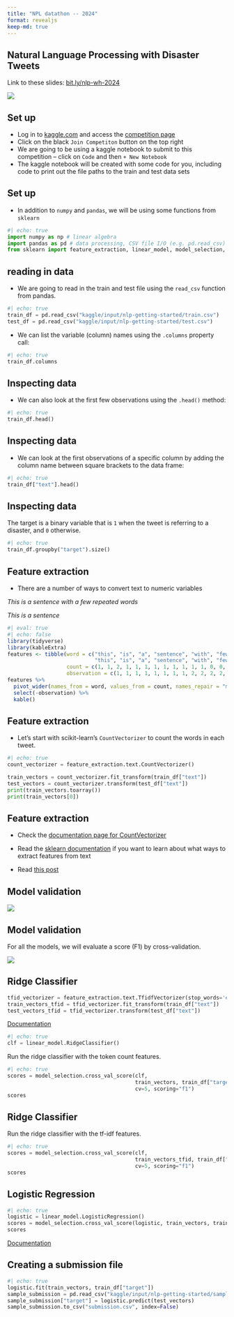 ```yaml
---
title: "NPL datathon -- 2024"
format: revealjs
keep-md: true
---
```


## Natural Language Processing with Disaster Tweets

Link to these slides: [bit.ly/nlp-wh-2024](https://bit.ly/nlp-wh-2024)

![](images/bit.ly_nlp-wh-2024.png)

## Set up

* Log in to [kaggle.com](https://www.kaggle.com/) and access the [competition page](https://www.kaggle.com/competitions/nlp-getting-started/overview)
* Click on the black `Join Competiton` button on the top right
* We are going to be using a kaggle notebook to submit to this competition -- click on `Code` and then `+ New Notebook`
* The kaggle notebook will be created with some code for you, including code to print out the file paths to the train and test data sets

## Set up

* In addition to `numpy` and `pandas`, we will be using some functions from `sklearn`

```python
#| echo: true
import numpy as np # linear algebra
import pandas as pd # data processing, CSV file I/O (e.g. pd.read_csv)
from sklearn import feature_extraction, linear_model, model_selection, preprocessing, svm
```

## reading in data

* We are going to read in the train and test file using the `read_csv` function from pandas.

```python
#| echo: true
train_df = pd.read_csv("kaggle/input/nlp-getting-started/train.csv")
test_df = pd.read_csv("kaggle/input/nlp-getting-started/test.csv")
```

* We can list the variable (column) names using the `.columns` property call:

```python
#| echo: true
train_df.columns
```

## Inspecting data

* We can also look at the first few observations using the `.head()` method:

```python
#| echo: true
train_df.head()
```

## Inspecting data

* We can look at the first observations of a specific column by adding the column name between square brackets to the data frame:

```python
#| echo: true
train_df["text"].head()
```

## Inspecting data

The target is a binary variable that is `1` when the tweet is referring to a disaster, and `0` otherwise.

```python
#| echo: true
train_df.groupby("target").size()
```

## Feature extraction

* There are a number of ways to convert text to numeric variables

*This is a sentence with a few repeated words*

*This is a sentence*

```r
#| eval: true
#| echo: false
library(tidyverse)
library(kableExtra)
features <- tibble(word = c("this", "is", "a", "sentence", "with", "few", "repeated", "words",
                            "this", "is", "a", "sentence", "with", "few", "repeated", "words"),
                   count = c(1, 1, 2, 1, 1, 1, 1, 1, 1, 1, 1, 1, 0, 0, 0, 0),
                   observation = c(1, 1, 1, 1, 1, 1, 1, 1, 2, 2, 2, 2, 2, 2, 2, 2))
features %>% 
  pivot_wider(names_from = word, values_from = count, names_repair = "minimal") %>% 
  select(-observation) %>% 
  kable()
```



## Feature extraction

* Let's start with scikit-learn's `CountVectorizer` to count the words in each tweet.

```python
#| echo: true
count_vectorizer = feature_extraction.text.CountVectorizer()

train_vectors = count_vectorizer.fit_transform(train_df["text"])
test_vectors = count_vectorizer.transform(test_df["text"])
print(train_vectors.toarray())
print(train_vectors[0])
```

## Feature extraction

* Check the [documentation page for CountVectorizer](https://scikit-learn.org/stable/modules/generated/sklearn.feature_extraction.text.CountVectorizer.html)

* Read the [sklearn documentation](https://scikit-learn.org/stable/modules/classes.html#module-sklearn.feature_extraction.text) if you want to learn about what ways to extract features from text

* Read [this post](https://medium.com/@eskandar.sahel/exploring-feature-extraction-techniques-for-natural-language-processing-46052ee6514)

## Model validation

![](images/github-recovery-codes.png)

## Model validation

For all the models, we will evaluate a score (F1) by cross-validation.

![](images/grid_search_cross_validation.png)

## Ridge Classifier

```python
tfid_vectorizer = feature_extraction.text.TfidfVectorizer(stop_words='english')
train_vectors_tfid = tfid_vectorizer.fit_transform(train_df["text"])
test_vectors_tfid = tfid_vectorizer.transform(test_df["text"])
```

[Documentation](https://scikit-learn.org/stable/modules/linear_model.html#ridge-regression)

```python
#| echo: true
clf = linear_model.RidgeClassifier()
```

Run the ridge classifier with the token count features.

```python
#| echo: true
scores = model_selection.cross_val_score(clf, 
                                         train_vectors, train_df["target"],
                                         cv=5, scoring="f1")
scores
```

## Ridge Classifier

Run the ridge classifier with the tf-idf features.

```python
#| echo: true
scores = model_selection.cross_val_score(clf, 
                                         train_vectors_tfid, train_df["target"],
                                         cv=5, scoring="f1")
scores
```

## Logistic Regression

```python
#| echo: true
logistic = linear_model.LogisticRegression()
scores = model_selection.cross_val_score(logistic, train_vectors, train_df["target"], cv=5, scoring="f1")
scores
```

[Documentation](https://scikit-learn.org/stable/modules/generated/sklearn.linear_model.SGDClassifier.html#sklearn.linear_model.SGDClassifier)

## Creating a submission file

```python
#| echo: true
logistic.fit(train_vectors, train_df["target"])
sample_submission = pd.read_csv("kaggle/input/nlp-getting-started/sample_submission.csv")
sample_submission["target"] = logistic.predict(test_vectors)
sample_submission.to_csv("submission.csv", index=False)
```
